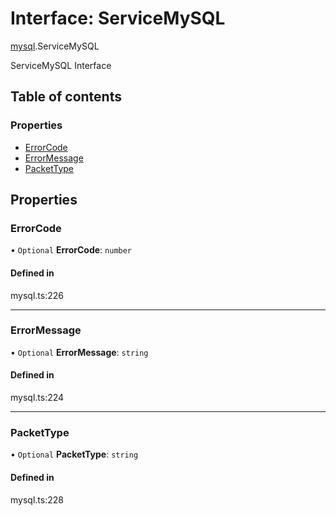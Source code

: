 # Interface: ServiceMySQL

[mysql](/templates/protocols/javascript/modules/mysql).ServiceMySQL

ServiceMySQL Interface

## Table of contents

### Properties

- [ErrorCode](/templates/protocols/javascript/modules/mysql.ServiceMySQL#errorcode)
- [ErrorMessage](/templates/protocols/javascript/modules/mysql.ServiceMySQL#errormessage)
- [PacketType](/templates/protocols/javascript/modules/mysql.ServiceMySQL#packettype)

## Properties

### ErrorCode

• `Optional` **ErrorCode**: `number`

#### Defined in

mysql.ts:226

___

### ErrorMessage

• `Optional` **ErrorMessage**: `string`

#### Defined in

mysql.ts:224

___

### PacketType

• `Optional` **PacketType**: `string`

#### Defined in

mysql.ts:228
